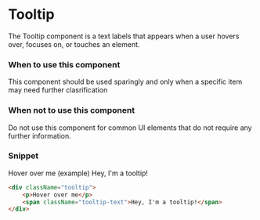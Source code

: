 
<Meta title="Components/Content/Tooltip" />

# Tooltip

The Tooltip component is a text labels that appears when a user hovers over, focuses on, or touches an element.

### When to use this component

This component should be used sparingly and only when a specific item may need further clasrification

### When not to use this component

Do not use this component for common UI elements that do not require any further information.

### Snippet

Hover over me (example)
Hey, I'm a tooltip!

```HTML
<div className="tooltip">
    <p>Hover over me</p>
    <span className="tooltip-text">Hey, I'm a tooltip!</span>
</div>
```